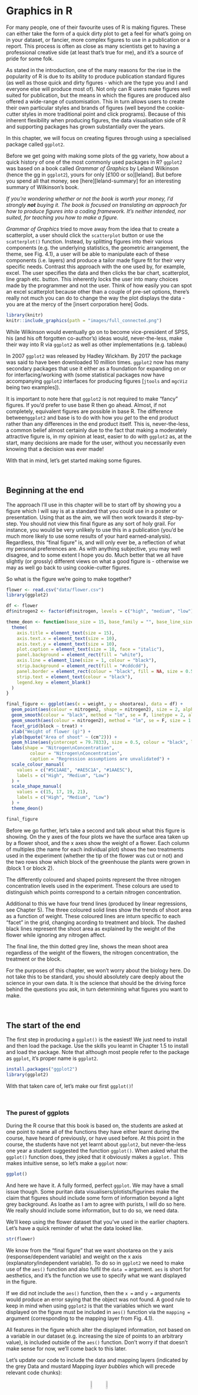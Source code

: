 # Graphics in R {#graphics_r}

For many people, one of their favourite uses of R is making figures. These can either take the form of a quick dirty plot to get a feel for what's going on in your dataset, or fancier, more complex figures to use in a publication or a report. This process is often as close as many scientists get to having a professional creative side (at least that's true for me), and it's a source of pride for some folk.

As stated in the introduction, one of the many reasons for the rise in the popularity of R is due to its ability to produce publication standard figures (as well as those quick and dirty figures - which are the type you and I and everyone else will produce most of). Not only can R users make figures well suited for publication, but the means in which the figures are produced also offered a wide-range of customisation. This in turn allows users to create their own particular styles and brands of figures (well beyond the cookie-cutter styles in more traditional point and click programs). Because of this inherent flexibility when producing figures, the data visualisation side of R and supporting packages has grown substantially over the years.

In this chapter, we will focus on creating figures through using a specialised package called `ggplot2`.

Before we get going with making some plots of the gg variety, how about a quick history of one of the most commonly used packages in R? `ggplot2` was based on a book called _Grammar of Graphics_ by Leland Wilkinson (hence the gg in `ggplot2`), yours for only [£100 or so][leland]. But before you spend all that money, see [here][leland-summary] for an interesting summary of Wilkinson's book. 

_If you're wondering whether or not the book is worth your money, I'd strongly **not** buying it. The book is focused on translating an approach for how to produce figures into a coding framework. It's neither intended, nor suited, for teaching you how to make a figure._

_Grammar of Graphics_ tried to move away from the idea that to create a scatterplot, a user should click the `scatterplot` button or use the `scatterplot()` function. Instead, by splitting figures into their various components (e.g. the underlying statistics, the geometric arrangement, the theme, see Fig. 4.1), a user will be able to manipulate each of these components (i.e. layers) and produce a tailor made figure fit for their very specific needs. Contrast this approach with the one used by, for example, excel. The user specifies the data and then clicks the bar chart, scatterplot, line graph etc. button. This inherently locks the user into many choices made by the programmer and not the user. Think of how easily you can spot an excel scatterplot because other than a couple of pre-set options, there's really not much you can do to change the way the plot displays the data - you are at the mercy of the [insert corporation here] Gods.

```r
library(knitr)
knitr::include_graphics(path = "images/full_connected.png")
```

While Wilkinson would eventually go on to become vice-president of SPSS, his (and his oft forgotten co-author's) ideas would, never-the-less, make their way into R via `ggplot2` as well as other implementations (e.g. tableau)

In 2007 `ggplot2` was released by Hadley Wickham. By 2017 the package was said to have been downloaded 10 million times. `ggplot2` now has many secondary packages that use it either as a foundation for expanding on or for interfacing/working with (some statistical packages now have accompanying `ggplot2` interfaces for producing figures [`jtools` and `mgcViz` being two examples]).

It is important to note here that `ggplot2` is not required to make "fancy" figures. If you'd prefer to use base R then go ahead. Almost, if not completely, equivalent figures are possible in base R. The difference between`ggplot2` and base is to do with how you _get_ to the end product rather than any differences in the end product itself. This is, never-the-less, a common belief almost certainly due to the fact that making a moderately attractive figure is, in my opinion at least, easier to do with `ggplot2` as, at the start, many decisions are made for the user, without you necessarily even knowing that a decision was ever made!

With that in mind, let's get started making some figures.

\

## Beginning at the end

The approach I'll use in this chapter will be to start off by showing you a figure which I will say is at a standard that you could use in a poster or presentation. Using that as the aim, we will then work towards it step-by-step. You should not view this final figure as any sort of holy grail. For instance, you would be very unlikely to use this in a publication (you'd be much more likely to use some results of your hard earned-analysis). Regardless, this "final figure" is, and will only ever be, a reflection of what my personal preferences are. As with anything subjective, you may well disagree, and to some extent I hope you do. Much better that we all have slightly (or grossly) different views on what a good figure is - otherwise we may as well go back to using cookie-cutter figures.

So what is the figure we're going to make together?

```r
flower <- read.csv("data/flower.csv")
library(ggplot2)

df <- flower
df$nitrogen2 <- factor(df$nitrogen, levels = c("high", "medium", "low"))

theme_deon <- function(base_size = 15, base_family = "", base_line_size = base_size / 22, base_rect_size = base_size / 22) {
  theme(
    axis.title = element_text(size = 15),
    axis.text.x = element_text(size = 10),
    axis.text.y = element_text(size = 10),
    plot.caption = element_text(size = 10, face = "italic"),
    panel.background = element_rect(fill = "white"),
    axis.line = element_line(size = 1, colour = "black"),
    strip.background = element_rect(fill = "#cddcdd"),
    panel.border = element_rect(colour = "black", fill = NA, size = 0.5),
    strip.text = element_text(colour = "black"),
    legend.key = element_blank()
  )
}

final_figure <- ggplot(aes(x = weight, y = shootarea), data = df) +
  geom_point(aes(colour = nitrogen2, shape = nitrogen2), size = 2, alpha = 0.6) +
  geom_smooth(colour = "black", method = "lm", se = F, linetype = 2, alpha = 0.6) +
  geom_smooth(aes(colour = nitrogen2), method = "lm", se = F, size = 1.2) +
  facet_grid(block ~ treat) +
  xlab("Weight of flower (g)") +
  ylab(bquote("Area of shoot" ~ (cm^2))) +
  geom_hline(aes(yintercept = 79.7833), size = 0.5, colour = "black", linetype = 3) +
  labs(shape = "Nitrogen\nConcentration", 
  		 colour = "Nitrogen\nConcentration", 
  		 caption = "Regression assumptions are unvalidated") +
  scale_colour_manual(
    values = c("#5C1AAE", "#AE5C1A", "#1AAE5C"),
    labels = c("High", "Medium", "Low")
  ) +
  scale_shape_manual(
    values = c(15, 17, 19, 21),
    labels = c("High", "Medium", "Low")
  ) +
  theme_deon()

final_figure
```

Before we go further, let's take a second and talk about what this figure is showing. On the y axes of the four plots we have the surface area taken up by a flower shoot, and the x axes show the weight of a flower. Each column of multiples (the name for each individual plot) shows the two treatments used in the experiment (whether the tip of the flower was cut or not) and the two rows show which block of the greenhouse the plants were grown in (block 1 or block 2). 

The differently coloured and shaped points represent the three nitrogen concentration levels used in the experiment. These colours are used to distinguish which points correspond to a certain nitrogen concentration. 

Additional to this we have four trend lines (produced by linear regressions, see Chapter 5). The three coloured solid lines show the trends of shoot area as a function of weight. These coloured lines are inturn specific to each "facet" in the grid, changing acording to treatment and block. The dashed black lines represent the shoot area as explained by the weight of the flower while ignoring any nitrogen affect. 

The final line, the thin dotted grey line, shows the mean shoot area regardless of the weight of the flowers, the nitrogen concentration, the treatment or the block. 

For the purposes of this chapter, we won't worry about the biology here. Do not take this to be standard, you should absolutely care deeply about the science in your own data. It is the science that should be the driving force behind the questions you ask, in turn determining what figures you want to make.

\

## The start of the end

The first step in producing a `ggplot()` is the easiest! We just need to install and then load the package. Use the skills you learnt in Chapter 1.5 to install and load the package. Note that although most people refer to the package as `ggplot`, it's proper name is `ggplot2`.

```r
install.packages("ggplot2")
library(ggplot2)
```

With that taken care of, let's make our first `ggplot()`!

\

### The purest of ggplots

During the R course that this book is based on, the students are asked at one point to name all of the functions they have either learnt during the course, have heard of previously, or have used before. At this point in the course, the students have not yet learnt about `ggplot2`, but never-the-less one year a student suggested the function `ggplot()`. When asked what the `ggplot()` function does, they joked that it obviously makes a `ggplot.` This makes intuitive sense, so let's make a `ggplot` now:

```r
ggplot()
```

And here we have it. A fully formed, perfect `ggplot`. We may have a small issue though. Some puritan data visualisers/plotists/figurines make the claim that figures should include some form of information beyond a light grey background. As loathe as I am to agree with purists, I will do so here. We really should include some information, but to do so, we need data.

We'll keep using the flower dataset that you've used in the earlier chapters. Let's have a quick reminder of what the data looked like.

```r
str(flower)
```

We know from the "final figure" that we want shootarea on the y axis (response/dependent variable) and weight on the x axis (explanatory/independent variable). To do so in `ggplot2` we need to make use of the `aes()` function and also fulfil the `data =` argument. `aes` is short for aesthetics, and it's the function we use to specify what we want displayed in the figure. 

If we did not include the `aes()` function, then the `x =` and `y =` arguments would produce an error saying that the object was not found. A good rule to keep in mind when using `ggplot2` is that the variables which we want displayed on the figure must be included in `aes()` function via the `mapping =` argument (corresponding to the mapping layer from Fig. 4.1). 

All features in the figure which alter the displayed information, not based on a variable in our dataset (e.g. increasing the size of points to an arbitrary value), is included outside of the `aes()` function. Don't worry if that doesn't make sense for now, we'll come back to this later.

Let's update our code to include the data and mapping layers (indicated by the grey Data and mustard Mapping _layer bubbles_ which will precede relevant code chunks):

<center>
![](images/data.png){ width=7.5% } ![](images/mapping.png){ width=7.5% }
</center>

```r
# Including aesthetics for x and y axes as well as specifying the dataset
ggplot(mapping = aes(x = weight, y = shootarea), data = flower)
```

That's already much better. At least it's no longer a blank grey canvas. We've now told `ggplot2` what we want as our x and y axes as well as where to find that data. But what's missing here is where we tell `ggplot2` _how_ to display that data. This is now the time to introduce you to "geoms" or geometry layers. 

Geometries are the way that `ggplot2` displays information. For instance `geom_point()` tells `ggplot2` that you want the information to be displayed as points (making scatterplots possible for example). Given that the "final figure" uses points, this is clearly the appropriate geom to use here.

Before we can do that, we need to talk about the coding structure used by `ggplot2`. The analogy that I and many others use is to say that making a figure in `ggplot2` is much like painting. What we've did in the above code was to make our "canvas". Now we are going to add sequential layers to that painting, increasing the complexity and detail over time. Each time we want to include a new layer we need to end a preceding layer with a `+` at the end to tell R and `ggplot2` that there are additional layers coming.

Let's add (`+`) a new geometry layer now:

<center>
![](images/geoms.png){ width=7.5% }
</center>

```r
ggplot(aes(x = weight, y = shootarea), data = flower) +

  # Adding a geom to display data as point data
  geom_point()
```

***

When you are starting with `ggplot2` there are three crucial layers that require your input. You can safely ignore the other layers initially as they all recieve sensible defaults (if sometimes ugly). The three crucial layers are:

<center>
![](images/data.png){ width=7.5% } 

Data - the information we want to plot.

![](images/mapping.png){ width=7.5% } 

Mapping - which variables of the data we want displayed and where.

![](images/geoms.png){ width=7.5% } 

Geometry - how we want that data displayed.

</center>

Given that data only requires us to specify the dataset we want to use, it is trivially easy to complete. Mapping only requires further specification of which variables in the data we want to use, often just the x- and y-axes (specified using `aes()`). Lastly, geometry is where we choose how we want the data to be visualised.

With just those three fundamentals, you will be able to produce a large variety of plots.

***

If what we wanted was a quick and dirty figure to get a grasp of the trend in the data we can stop here. From the scatterplot that we've produced, we can see that shootarea looks like it's increasing with weight in a linear fashion. So long as this answers the question we were asking from the data, we have a figure that is fit for purpose. Though for showing to other people we might want something a bit more developed. If we glance back to our "final figure" we can see that we have lines representing the different nitrogen concentrations. We can include lines using a geom. If you have a quick look through the available geoms [here][geoms], you might think that `geom_line()` would be appropriate. Let's try it.

<center>
![](images/geoms.png){ width=7.5% }
</center>

```r
ggplot(aes(x = weight, y = shootarea), data = flower) +
  geom_point() +

  # Adding geom_line
  geom_line()
```

Not quite what we were going for. The problem that we have is that `geom_line()` is actually just playing join-the-dots in the order they appear in the data (an alternative to `geom_path()`). The geom we actually want to use is called `geom_smooth()`. We can fix that very easily just by changing "line" to "smooth".

<center>
![](images/geoms.png){ width=7.5% } ![](images/statistics.png){ width=7.5% }
</center>

```r
ggplot(aes(x = weight, y = shootarea), data = flower) +
  geom_point() +

  # Changing to geom_smooth
  geom_smooth()
```

Better, but still not what we wanted. The challenge here is that drawing a line is actually somewhat complicated. The way our line above was drawn was by using a method called "LOESS" (locally estimated scatterplot smoothing) which gives something very close to a moving average; useful in some cases, less so in others. `ggplot2` will use LOESS as default when you have < 1000 observations, so we'll need to manually speicify the method. Instead of a wiggly line, we want a nice simple straight line to be drawn using a method called "lm" (short for linear model - see Chapter 5 for more details). Try looking at the help file, using `?geom_smooth`, to see what other options are available for the `method =` argument. 

While we're at it, let's get rid of the confidence interval ribbon around the line. I prefer to do this as I think it's clearer to the audience that this isn't a properly analysed line and to treat it as a visual aid only. We can do this at the same time as changing the method by setting the `se =` argument (short for standard error) to FALSE.

Let's update the code to use a linear model without confidence intervals.

<center>
![](images/statistics.png){ width=7.5% }
</center>

```r
ggplot(aes(x = weight, y = shootarea), data = flower) +
  geom_point() +

  # Specifying the method as lm and se to false
  geom_smooth(method = "lm", se = FALSE)
```

We get the straight line that we wanted, though it's still not matching the "final figure". We need to alter `geom_smooth()` so that it draws lines for each level of nitrogen concentration. Getting `ggplot2` to do that is pretty straightforward. We can use the `colour =` argument within `aes()` (remember whatever we include in `aes()` will be something displayed in the figure) to tell `ggplot2` to draw a different coloured lines depending on nitrogen concentration. Keep in mind that we have no variable in our dataset called "nitrogen_colour", so `ggplot2` is taking care of that for us here and assigning a colour to each unique nitrogen level.

An aside: `ggplot2` was written with both UK English and American English in mind, so both colour and color spellings work in `ggplot2`.

<center>
![](images/mapping.png){ width=7.5% } ![](images/scales.png){ width=7.5% }
</center>

```r
ggplot(aes(x = weight, y = shootarea), data = flower) +
  geom_point() +

  # Including colour argument in aes()
  geom_smooth(aes(colour = nitrogen), method = "lm", se = FALSE)
```

We're getting closer, especially since `ggplot2` has automatically created a legend for us. At this point it's a good time to talk about where to include information - whether to include it within a geom or in `ggplot()`. When we include information such as `data =` and `aes()` in `ggplot()` we are setting those as the default, universal values which all subsequent geoms use. Whereas if we were to include that information within a geom, only that geom would use that specific information. In this case, we can easily move the information around and get exactly the same figure. 

<center>
![](images/data.png){ width=7.5% } ![](images/mapping.png){ width=7.5% }
</center>

```r
ggplot() +

  # Moved aes() and data into geoms
  geom_point(aes(x = weight, y = shootarea), data = flower) +
  geom_smooth(aes(x = weight, y = shootarea, colour = nitrogen), data = flower, method = "lm", se = FALSE)
```

Doing so we get exactly the same figure. This ability to move information between the universal `ggplot()` or specific geoms is surprisingly powerful. It can allow different geoms to display different (albeit similar) information (see more on this later).

For this worked example, we'll move the same information back to the universal `ggplot()`,but we'll also move `colour = nitrogen` into `ggplot()` so that we can have the points coloured according to nitrogen concentration as well.

<center>
![](images/data.png){ width=7.5% } ![](images/mapping.png){ width=7.5% }
</center>

```r
# Moved colour = nitrogen into the universal ggplot()
ggplot(aes(x = weight, y = shootarea, colour = nitrogen), data = flower) +
  geom_point() +
  geom_smooth(method = "lm", se = FALSE)
```

This figure is now what I would consider to be the typical `ggplot2` figure (once you know to look for it, you'll see it everywhere). We have specified some information, with only a few lines of code at that, yet we have something that looks quite attractive. While it's not yet the "final figure" it is perfectly suited for showing trends in the data. You have now created your first "pure" `ggplot` using only the data, mapping and geom layer (as well as others indirectly).

Let's keep going as we're aiming for something a bit more "sophisticated".

\

### Wrapping grids

Having made our "pure" `ggplot`, the next big obstacle we're going to tackle is the grid like layout of the "final figure" where the single figure has been split according to treatment and block, with new trends shown for each combination. 

Each of these panels (technically "multiples") are a great way to help other people understand what is going on in the data. This is especially true with large datasets which can obscure subtle trends simply because so much data is overlaid on top of each other. When we split a single figure into multiples, the same axes are used for all multiples which serve to highlight shifts in the data (data in some multiples may have inherently higher or lower values for instance).

`ggplot2` includes options for determining the "facets" layer of a figure. We'll start off by using `facet_wrap()` to show what this can do. For `facet_wrap()` to work we need to specify a formula for how the facets will be defined (see `?facet_wrap` for more details and also for how to define facets without using a formula). You can read `~ treat` as saying "according to treatment". Let's see how it works:

<center>
![](images/facets.png){ width=7.5% }`
</center>

```r
ggplot(aes(x = weight, y = shootarea, colour = nitrogen), data = flower) +
  geom_point() +
  geom_smooth(method = "lm", se = FALSE) +

  # Splitting the single figure into multiple depending on treatment
  facet_wrap(~treat)
```

That's pretty good. Notice how we can see the impact that the tip treatment has on shoot area now (generally lowering shoot area), where in the previous figure we had no way of noticing this? 

While good, we are missing the rows showing different blocks. Given that `facet_wrap()` can use a formula, maybe we could simply include block in the formula? Remember that block refers to the region in the greenhouse where the plants were grown. Let's try it and see what happens.

<center>
![](images/facets.png){ width=7.5% }
</center>

```r
ggplot(aes(x = weight, y = shootarea, colour = nitrogen), data = flower) +
  geom_point() +
  geom_smooth(method = "lm", se = FALSE) +

  # Adding "block" to formula
  facet_wrap(~ treat + block)
```

This facet layout is almost exactly what we want. _Almost_. But not exactly. In this case we actually want to be using `facet_grid()`, an alternative to `facet_wrap()`, which should put us back on track to make the "final figure".

***

*Play around*: Try changing the formula to see what happens. Something like `~ treat + flowers` or even `~ treat + block + flowers`. The important thing to remember here is that `facet_wrap()` will create a new figure for each value in a variable. So when you wrap using a continuous variable like flowers, it makes a plot for every unique number of flowers counted. Be aware of what it is you are doing, but never be scared to experiment. Mistakes are easily fixed in R - it's not like a point and click programme where you'd have to go back through all those clicks to get the same figure produced Made a mistake? Easy, change it back and rerun the code (see Chapter 8 for version control which takes this to the next level).

***

<center>
![](images/facets.png){ width=7.5% }
</center>

```r
ggplot(aes(x = weight, y = shootarea, colour = nitrogen), data = flower) +
  geom_point() +
  geom_smooth(method = "lm", se = FALSE) +

  # Changing to facet_grid
  facet_grid(~ treat + block)
```

That's disappointing. It's pretty much the same as what we had before and is no closer to the "final figure". To fix this we need to do to rearrange our formula so that we say that it is block in relation to treatment (not in combination to).

<center>
![](images/facets.png){ width=7.5% }
</center>

```r
ggplot(aes(x = weight, y = shootarea, colour = nitrogen), data = flower) +
  geom_point() +
  geom_smooth(method = "lm", se = FALSE) +

  # Rearranging formula, block in relation to treatment
  facet_grid(block ~ treat)
```

\

### Plotting multiple ggplots

And we're there. Although the styling is not the same as the "final figure" this is showing the same core fundamental information. While we have made multiples of the same figure, what if we wanted to take two completely different figures and plot them together in the same frame? To show we can do this we can plot our current figure from above and the final figure side-by-side to see how they compare. To do so we will use an additional package called `patchwork`. Go ahead and install and load patchwork.

```r
install.packages("patchwork")
library(patchwork)
```

```r
library(patchwork)
```

An important note: For those who have used base R to produce their figure and are familiar with using `par(mfrow = c(2,2))` (which allows plotting of four figures in two rows and two columns) be aware that this does not work for `ggplot2` objects. Instead you will need to use either the `patchwork` package or alternative packages such as `gridArrange` or `cowplot` or covert the `ggplot2` objects to grobs.

We'll need to go back to our previous code and do something clever. We can assign figures a name and then use that to call the figure whenever we run the name. For instance, I have assigned the "final figure" the name.... `final_figure` (I'm not a clever person). You may see this method used a lot in other textbooks or online, especially when adding addition layers (e.g. `final_figure + geom_point()`). Something like this:

```r
p <- ggplot(df, mapping = aes(x = x, y = y))
```

And later to add additional layers, people do:

```r
p + geom_point()
```

I prefer not to do use that approach here, instead favouring that the entire code is always visible to you while reading this book. Regardless, let's remind ourselves of the final figure.

```r
final_figure
```

We'll do the same with the figure we've created together:

```r
# Naming our figure object
rbook_figure <- ggplot(aes(x = weight, y = shootarea, colour = nitrogen), data = flower) +
  geom_point() +
  geom_smooth(method = "lm", se = FALSE) +
  facet_grid(block ~ treat)
```

Now when the code is run, the figure won't be shown. This will only happen when we run the name of the figure as code. Well use this at the same time as showing how `patchwork` works.

An old headache when using `ggplot2` was that it could be difficult to create a nested figure (different plots, or "multiples", all part of the same dataset). `patchwork` resolves this problem very elegantly and simply. We have two immediate and simple options with patchwork; figures on top of each other (operationalised with `/`) and figures side-by-side (operationalised with either `+` or `|`). Let's try.

```r
rbook_figure / final_figure
```

Giving us a nested stacked figure.

***

*Play around*: Try to create a side-by-side version of the above figure (hint: try the other operators).

***

We can also assign nested `patchwork` figures a name and use this in turn to create labels for individuals figures.

```r
nested_compare <- rbook_figure / final_figure

nested_compare +
  plot_annotation(tag_levels = "A", tag_suffix = ")")
```

This is only the basics of what the patchwork package can do but there are many other uses. We won't go into them in any great detail here, but later in the tips and tricks section I'll show some more features.

\

### Make it your own

While we have a great figure already that shows the data we want it to show, it uses many default layer options. While the default options are arguably fine, they may not be what we want ourselves. Maybe we're going to use this figure in a presentation and we want to make sure someone in the very back of the room can easily read the figure. Maybe we want to use our own colour scheme. Maybe we want to change the grey background to a nice bright neon pink. In essence, maybe we want to decide things for ourselves. This next section will go through how to customise the appearance of our figure.

Let's start with the easier stuff, namely changing the size of the points using the `size =` argument. Before we do, have a think about where we'd include the argument? Should it be in `ggplot()` or `geom_point()`? Does size depend on a variable in our dataset and is therefore something we want displayed on the figure (meaning we should include it within `aes()`)? Or is it merely changing the appearance of information?

```r
ggplot(aes(x = weight, y = shootarea, colour = nitrogen), data = flower) +
	
	# Including size argument to change the size of the points
	geom_point(size = 2) +
	
	geom_smooth(method = "lm", se = FALSE) +
	facet_grid(block ~ treat)
```

Straightforward, we changed the size from the default of `size = 1` to a value that we decide for ourselves. What happens if you included size in `ggplot()` or within the `aes()` of `geom_point()`?

If we wanted to change the shape of the points to reflect nitrogen concentrations, how do you think we'd do that? We'd use the `shape =` argument, but this time we need to include an `aes()` within `geom_point()` because we want to include specific information to be displayed on the figure. We indirectly make use of the scales layer here when we map nitrogen to shape as `ggplot2` will automatically translate our factor into a shape.

<center>
![](images/scales.png){ width=7.5% } ![](images/mapping.png){ width=7.5% }
</center>

```r
ggplot(aes(x = weight, y = shootarea, colour = nitrogen), data = flower) +
	
	# Including shape argument to change the shape of the points
	geom_point(aes(shape = nitrogen), size = 2) +
	
	geom_smooth(method = "lm", se = FALSE) +
	facet_grid(block ~ treat)
```

Try including `shape = nitrogen` without also including `aes()` and see what happens.

We're getting closer and closer to the "final figure". Another thing we may want to be able to do is change the transparency of the points. While it's not actually that crucial here (arguably it might not be a good idea), changing the transparency of points is really valuable when you have lots of data and big clusters of points hide the amount of information. Doing this is easily accomplished using the `alpha =` argument. Again, ask yourself where you think the `alpha =` argument should be included.

```r
ggplot(aes(x = weight, y = shootarea, colour = nitrogen), data = flower) +
	
	# Including alpha argument to change the transparency of the points
	geom_point(aes(shape = nitrogen), size = 2, alpha = 0.6) +
	
	geom_smooth(method = "lm", se = FALSE) +
	facet_grid(block ~ treat)
```

We can also include defined labels for the x and y axis. There are a couple of ways to do this, but a more familiar way may be to use the same syntax as used in base R figures; using `xlab()` and `ylab()`. We'll specify that these belong to the `ggplot` by using `+`.

```r
ggplot(aes(x = weight, y = shootarea, colour = nitrogen), data = flower) +
	geom_point(aes(shape = nitrogen), size = 2, alpha = 0.6) +
	geom_smooth(method = "lm", se = FALSE) +
	facet_grid(block ~ treat) +
	
	# Adding layers for x and y labels
	xlab("Weight of flower (g)") +
	ylab("Area of shoot (cm^2)")
```

Great. Just as we wanted, though getting the "(cm^2)" to show the square as a superscript would be ideal. Here, we're going to accomplish that using a function which is part of base R called `bquote()` which allows for special characters to be shown.

```r
ggplot(aes(x = weight, y = shootarea, colour = nitrogen), data = flower) +
	geom_point(aes(shape = nitrogen), size = 2, alpha = 0.6) +
	geom_smooth(method = "lm", se = FALSE) +
	facet_grid(block ~ treat) +
	xlab("Weight of flower (g)") +
	
	# Using bquote to get mathematically correct formatting
	ylab(bquote("Area of shoot"~(cm^2)))
```

Let's now work on the legend title while also including a caption to warn people looking at the figure to treat the trend lines with caution. We'll use a new layer called `labs()`, short for labels, which we could have also used for specifying the x and y labels (we didn't only for demonstration purposes, but give it a shot). `labs()` is a fairly straightforward function. Have a look at the help file (using `?labs`) to see which arguments are available. We'll be using `caption =` for the caption, but notice that there isn't a single simple argument for `legend =`? That's because the legend actually contains multiple pieces of information; one being colour and one being shape. So instead of `legend =` we'll use `colour =` and `shape =`. Here's how we do it:

```r
ggplot(aes(x = weight, y = shootarea, colour = nitrogen), data = flower) +
	geom_point(aes(shape = nitrogen), size = 2, alpha = 0.6) +
	geom_smooth(method = "lm", se = FALSE) +
	facet_grid(block ~ treat) +
	xlab("Weight of flower (g)") +
	ylab(bquote("Area of shoot"~(cm^2))) +

	# Adding labels for shape, colour and a caption	
	labs(shape = "Nitrogen Concentration", colour = "Nitrogen Concentration", caption = "Regression assumptions are unvalidated")
```

***

*Play around*: Try removing `colour =` or `shape = ` from `labs()` to see what happens. The resulting legends are why we need to specify both colour and shape (and call it the same thing).

***

Now is a good time to introduce "backslash n". This is a base R feature which can be thought of as pressing Return in a word processor. It tells R that a string should be continued on a new line. We can use that with "Nitrogen Concentration" so that the legend title becomes more compact.

```r
ggplot(aes(x = weight, y = shootarea, colour = nitrogen), data = flower) +
	geom_point(aes(shape = nitrogen), size = 2, alpha = 0.6) +
	geom_smooth(method = "lm", se = FALSE) +
	facet_grid(block ~ treat) +
	xlab("Weight of flower (g)") +
	ylab(bquote("Area of shoot"~(cm^2))) +

	# Including \n to split legend title over two lines	
	labs(shape = "Nitrogen\nConcentration", colour = "Nitrogen\nConcentration", caption = "Regression assumptions are unvalidated")
```

We can now move onto some more wholesale-stylistic choices using the themes layer.

\

### Setting the theme

`ggplot2` contains so called themes. Themes control the general style of a `ggplot` (things like the background colour, size of text etc.). Let's play around with themes using some skills we've already learnt; assigning plots a name and plotting multiple `ggplots` in a single figure to explore some theme options. We assign themes by creating a new layer with `theme_X()`.

<center>
![](images/theme.png){ width=7.5% }
</center>

```r
classic <- ggplot(aes(x = weight, y = shootarea, colour = nitrogen), data = flower) +
	geom_point(aes(shape = nitrogen), size = 2, alpha = 0.6) +
	geom_smooth(method = "lm", se = FALSE) +
	facet_grid(block ~ treat) +
	xlab("Weight of flower (g)") +
	ylab(bquote("Area of shoot"~(cm^2))) +
	labs(shape = "Nitrogen\nConcentration", colour = "Nitrogen\nConcentration", caption = "Regression assumptions are unvalidated") +
	
	# Classic theme
	theme_classic()

bw <- ggplot(aes(x = weight, y = shootarea, colour = nitrogen), data = flower) +
	geom_point(aes(shape = nitrogen), size = 2, alpha = 0.6) +
	geom_smooth(method = "lm", se = FALSE) +
	facet_grid(block ~ treat) +
	xlab("Weight of flower (g)") +
	ylab(bquote("Area of shoot"~(cm^2))) +
	labs(shape = "Nitrogen\nConcentration", colour = "Nitrogen\nConcentration", caption = "Regression assumptions are unvalidated") +
	
	# Black and white theme
	theme_bw()

minimal <- ggplot(aes(x = weight, y = shootarea, colour = nitrogen), data = flower) +
	geom_point(aes(shape = nitrogen), size = 2, alpha = 0.6) +
	geom_smooth(method = "lm", se = FALSE) +
	facet_grid(block ~ treat) +
	xlab("Weight of flower (g)") +
	ylab(bquote("Area of shoot"~(cm^2))) +
	labs(shape = "Nitrogen\nConcentration", colour = "Nitrogen\nConcentration", caption = "Regression assumptions are unvalidated") +

	# Minimal theme
	theme_minimal()

light <- ggplot(aes(x = weight, y = shootarea, colour = nitrogen), data = flower) +
	geom_point(aes(shape = nitrogen), size = 2, alpha = 0.6) +
	geom_smooth(method = "lm", se = FALSE) +
	facet_grid(block ~ treat) +
	xlab("Weight of flower (g)") +
	ylab(bquote("Area of shoot"~(cm^2))) +
	labs(shape = "Nitrogen\nConcentration", colour = "Nitrogen\nConcentration", caption = "Regression assumptions are unvalidated") +

	# Light theme
	theme_light()

(classic | bw) /
	(minimal | light)
```

In terms of finding a theme that most closely matches our "final figure", it's probably going to be `theme_classic()`. There are additional themes available to you, and even more available online. `ggthemes` is a package which contains many more themes for you to use. The BBC even have their own `ggplot2` theme called "BBplot" which they use when making their own figures (while good, I don't like it too much for scientific figures). Indeed, you can even make your own theme which is what we'll work on next. To begin with, we'll have a look to see how `theme_classic()` was coded. We can do that easily enough by just writing the function name without the paranetheses (see Chapter 6 for a bit more on this).

```r
theme_classic
```

Let's use this code as the basis for our own theme and modify it according to our needs. We'll call the theme, `theme_rbook`. Not all of the options will immediately make sense, but don't worry about this too much for now. Just know that the settings we're putting in place are:

- Font size for axis titles = 13
- Font size for x axis text = 10
- Font size for y axis text = 10
- Font for caption = 10 and italics
- Background colour = white
- Background border = black
- Axis lines = black
- Strip colour (for facets) = light blue
- Strip text colour (for facets) = black
- Legend box colours = No colour 

This is by no means an exhaustive list of features you can specify in your own theme, but this will get you started. Of course, there is no need to use a personalised theme as the pre-built options are perfectly suitable.

<center>
![](images/theme.png){ width=7.5% }
</center>

```r
theme_rbook <- function(base_size = 13, base_family = "", base_line_size = base_size/22, base_rect_size = base_size/22) {         
  theme( 
    axis.title = element_text(size = 13),                               
    axis.text.x = element_text(size = 10),                              
    axis.text.y = element_text(size = 10),                              
    plot.caption = element_text(size = 10, face = "italic"),            
    panel.background = element_rect(fill="white"),                      
    axis.line = element_line(size = 1, colour = "black"),
    strip.background =element_rect(fill = "#cddcdd"),
    panel.border = element_rect(colour = "black", fill=NA, size=0.5),
		strip.text = element_text(colour = "black"),
		legend.key=element_blank()
  )
}
```

`theme_rbook()` is now available for us to use just like any other theme. Let's try remaking our figure using our new theme.

<center>
![](images/theme.png){ width=7.5% }
</center>

```r
ggplot(aes(x = weight, y = shootarea, colour = nitrogen), data = flower) +
	geom_point(aes(shape = nitrogen), size = 2, alpha = 0.6) +
	geom_smooth(method = "lm", se = FALSE) +
	facet_grid(block ~ treat) +
	xlab("Weight of flower (g)") +
	ylab(bquote("Area of shoot"~(cm^2))) +
	labs(shape = "Nitrogen\nConcentration", colour = "Nitrogen\nConcentration", caption = "Regression assumptions are unvalidated") +

	# Updated theme to our theme_rbook
	theme_rbook()
```

### Prettification

We've pretty much replicated our "final figure". We just have a few final adjustments to make, and we'll do so in order of difficulty.

Let's remind ourselves of what that "final figure" looked like. Remember, since I have previously stored the figure as `final_figure` I can just type that into the console and pull up the figure.

```r
final_figure + 
	labs(title = "Reminder of the final figure")
```

Let's begin the final push by including that dashed horizontal line at the average shoot area, about 80, on our y axis. This represents the overall mean area of a shoot, regardless of weight of flower, nitrogen concentration, treatment, or block. To draw a horizontal line we use a geom called `geom_hline()`, and the most important thing we need to specify is the y intercept value (in this case being our mean area of a shoot). We can also change the type of line using the argument `linetype =` and also the colour (as we did before). Let's see how it works.

<center>
![](images/geoms.png){ width=7.5% } ![](images/mapping.png){ width=7.5% }
</center>

```r
ggplot(aes(x = weight, y = shootarea, colour = nitrogen), data = flower) +
	geom_point(aes(shape = nitrogen), size = 2, alpha = 0.6) +
	geom_smooth(method = "lm", se = FALSE) +
	facet_grid(block ~ treat) +
	xlab("Weight of flower (g)") +
	ylab(bquote("Area of shoot"~(cm^2))) +
	labs(shape = "Nitrogen\nConcentration", colour = "Nitrogen\nConcentration", caption = "Regression assumptions are unvalidated") +

	# Added a horizontal line using geom_hline
	geom_hline(aes(yintercept = mean(shootarea)), size = 0.5, colour = "black", linetype = 3) +
	
	theme_rbook()
```

Notice how we included the function `mean(shootarea)` within the `geom_hline()` function? We could also do that externally to the `ggplot2` code and get the same result.

```r
mean(flower$shootarea)
```

```r
ggplot(aes(x = weight, y = shootarea, colour = nitrogen), data = flower) +
	geom_point(aes(shape = nitrogen), size = 2, alpha = 0.6) +
	geom_smooth(method = "lm", se = FALSE) +
	facet_grid(block ~ treat) +
	xlab("Weight of flower (g)") +
	ylab(bquote("Area of shoot"~(cm^2))) +
	labs(shape = "Nitrogen\nConcentration", colour = "Nitrogen\nConcentration", caption = "Regression assumptions are unvalidated") +

	# Manually entering mean value
	geom_hline(aes(yintercept = 79.8), size = 0.5, colour = "black", linetype = 3) +
	
	theme_rbook()
```

Exactly the same figure but produced in a slightly different way (the point being that there are always multiple ways to get what you want), which brings us ever closer to that "final figure".

Let's tackle that "overall" nitrogen effect. This overall line is effectively the figure we produced much earlier when we learnt how to produce a line drawn using a linear model. But we are already using `geom_smooth()`, surely we can't use it again? This may shock and/or surprise you so please ensure you are seated. You _can_ use `geom_smooth()` again. In fact you can use it as many times as you want. You can use any layer as many times as you want! Isn't the world full of wonderful miracles? ... Anyway, here's the damn code...

<center>
![](images/geoms.png){ width=7.5% } ![](images/statistics.png){ width=7.5% }
</center>

```r
ggplot(aes(x = weight, y = shootarea, colour = nitrogen), data = flower) +
	geom_point(aes(shape = nitrogen), size = 2, alpha = 0.6) +
	geom_smooth(method = "lm", se = FALSE) +
	
	# Adding a ***SECOND*** geom_smooth :O
	geom_smooth(method = "lm", se = FALSE, linetype = 2, alpha = 0.6, colour = "black") +
	
	facet_grid(block ~ treat) +
	xlab("Weight of flower (g)") +
	ylab(bquote("Area of shoot"~(cm^2))) +
	labs(shape = "Nitrogen\nConcentration", colour = "Nitrogen\nConcentration", caption = "Regression assumptions are unvalidated") +
	geom_hline(aes(yintercept = 79.8), size = 0.5, colour = "black", linetype = 3) +
	theme_rbook()
```

That's great! But you should be asking yourself why that worked. Why when we specified the first `geom_smooth()` did it draw 3 lines, whereas the second time we used `geom_smooth()` it just drew a single line? The secret lies in a "conflict" (it isn't actually a conflict but I'll call it that here) between the colour specified in the universal `ggplot()` and the colour specified in the second `geom_smooth()`. Notice how in the second we've specifically told `ggplot2` that the colour will be black, while prior to this it drew lines based on the number of groups (or colours) in nitrogen? In "overriding" the universal `ggplot()` with a geom specific argument we're able to get `ggplot2` to plot what we want.

The only things left now are to change the colour and the shape of the points to something of our choosing and include the "overall" trend line in the legend. We'll begin with the former; changing colour and shape to something we specifically want. When I first started using `ggplot2` this was the thing which caused me the most difficulty. I think the reason is, that to manually change the colours actually requires an additional layer, where I assumed this would be done in either the universal `ggplot()` or in a geom.

Instead of doing this within the specific geom, we'll use `scale_colour_manual()` as well as `scale_shape_manual()`. Doing it this way will allow us to do two things at once; change the shape and colour to our choosing, and assign labels for these (much like what we did with `xlab()` and `ylab()`). Doing so is not too complex but will require nesting a function within another function, using `c()` (see chapter 2 for a reminder on the concatenate function). 

Choosing colours can be fiddly. I've found using a colour wheel helps with this step. You can always use Google to find an interactive colour wheel, or use Google's Colour picker. Any decent website should give you a string, something like: #5C1AAE which are the "code" representations of those colours (called a "HEX", which both R and `ggplot2` understand). Alternatively, there are colour names which R and `ggplot2` will also understand (e.g. "firebrick4"). Having chosen our colours using whichever means, let's see how we can do it:

<center>
![](images/scales.png){ width=7.5% }
</center>

```r
ggplot(aes(x = weight, y = shootarea, colour = nitrogen), data = flower) +
	geom_point(aes(shape = nitrogen), size = 2, alpha = 0.6) +
	geom_smooth(method = "lm", se = FALSE) +
	geom_smooth(method = "lm", se = FALSE, linetype = 2, alpha = 0.6, colour = "black") +
	facet_grid(block ~ treat) +
	xlab("Weight of flower (g)") +
	ylab(bquote("Area of shoot"~(cm^2))) +
	labs(shape = "Nitrogen\nConcentration", colour = "Nitrogen\nConcentration", caption = "Regression assumptions are unvalidated") +
	geom_hline(aes(yintercept = 79.8), size = 0.5, colour = "black", linetype = 3) +
	
	# Setting colour and associated labels
	scale_colour_manual(values = c("#5C1AAE", "#AE5C1A", "#1AAE5C"),
											labels = c("High", "Medium", "Low")) +
	
	# Setting shape and associated labels
	scale_shape_manual(values = c(15,17,19),
										 labels = c("High", "Medium", "Low")) +
	
	theme_rbook()
```

To make sense of that code (or any code for that matter) try running it piece by piece. For instance in the above code, if we run `c("violetred3", "limegreen", "purple4")` we'll get a list of those strings. That list is then passed on to `scale_colour_manual()` as the colours we wish to use. Since we only have three nitrogen concentrations, it will use these three colours. Try including an additional colour in the list and see what happens (if you place the new colour at the end of the list, nothing will happen since it will use the first three colours of the list - try adding it to the start of the list). The same is true for `scale_shape_manual()`.

But if you're paying close attention you'll notice that there's a mistake with the figure now. What should be labelled "Low" is actually labelled "Medium" (the green points and line are our low nitrogen concentration, but `ggplot2` is saying that it is purple). `ggplot2` hasn't made a mistake here. We have. Remember that code is purely logical. It will do explicitly what it is told to do, and in this case we have told it to call the labels High, Medium and Low. We could have just as easily told `ggplot2` to call them Pretoria, Tokyo, and Copenhagen. The lesson here is to always be critical of what your outputs are. Double check everything you do.

So how do we fix this? We need to do a little data manipulation to rearrange our factors so that the order goes High, Medium, Low. Let's do that:

```r
flower$nitrogen <- factor(flower$nitrogen, levels = c("high", "medium", "low"))
```

With that done, we can re-run our above code to get a correct figure and assign it the name "rbook_figure".

```r
rbook_figure <- ggplot(aes(x = weight, y = shootarea, colour = nitrogen), data = flower) +
	geom_point(aes(shape = nitrogen), size = 2, alpha = 0.6) +
	geom_smooth(method = "lm", se = FALSE) +
	geom_smooth(method = "lm", se = FALSE, linetype = 2, alpha = 0.6, colour = "black") +
	facet_grid(block ~ treat) +
	xlab("Weight of flower (g)") +
	ylab(bquote("Area of shoot"~(cm^2))) +
	labs(shape = "Nitrogen\nConcentration", colour = "Nitrogen\nConcentration", caption = "Regression assumptions are unvalidated") +
	geom_hline(aes(yintercept = 79.8), size = 0.5, colour = "black", linetype = 3) +
	scale_colour_manual(values = c("#5C1AAE", "#AE5C1A", "#1AAE5C"),
											labels = c("High", "Medium", "Low")) +
	scale_shape_manual(values = c(15,17,19),
										 labels = c("High", "Medium", "Low")) +
	theme_rbook()

rbook_figure
```

And we've done it! Our final figure matches the "final figure" exactly. We can then save the final figure to our computer so that we can include it in a poster etc. The code for this is straightforward, but does require an understanding of file paths. Be sure to check Chapter 1 for an explanation of this if you're unsure.

This is the point when having assigned the code to the object named `rbook_figure` comes in handy. Doing so allows us to specify which figure it is we want to save within `ggsave()`. If we hadn't specified which plot to save, `ggsave()` would instead save the most current figure produced.

Other important arguments to take note of are: `device =` where we tell `ggplot2` in what form we want the figure saved as (in this case saved as a .pdf) though `ggplot2` is often smart enough to guess this based on the extension we give our file name, so it is often redundant; `units =` which specifies the units used in `width =` and `height =`; `width =` and `height =` which specify the width and height of figure (in this case in mm as per `units =`); `dpi =` which controls the resolution of the saved figure; and `limitsize =` which prevents accidentally saving a figure of e.g. 1 km x 1 km.

```r
ggsave(filename = "areashoot_weight_facet.pdf", plot = rbook_figure, device = "pdf", path = "C:\\Users\\A.Nobel\\Prize",
			 width = 250, height = 150, units = "mm", dpi = 500, limitsize = TRUE)
```

This concludes the worked example to reproduce our final figure. While absolutely not an exhaustive list of what you can do with `ggplot2`, this will hopefully help when you're making your own from scratch or, perhaps likely when starting, copying `ggplots` made by other people (in which case hopefully this will help you understand what they've done).

Two sections follow this one. The first is simply a collection of tips and tricks that couldn't quite make their way into this worked example, and the second section is a collection of different geometries to give you a feel for what's possible. I would recommend only glancing through each section and coming back to them as and when you need to know how to do _that particular thing_.

I want to finish this chapter by saying that I hope you enjoyed it, and more importantly, that you increased your confidence in making figures. If I can have two final parting words, the first would be to reiterate not to fall into the trap of thinking your figures are superior to those who don't use `ggplot2`. As I said in the beginning, equivalent figures are possible in both base R and `ggplot2`. The only difference is how you get to those figures.

The last advice I will give is to warn against overcomplicating your figures. With regards to the final figure we produced here, I have gone back and forth as to whether I think I have been guilty of that here. The figure does contain a lot of information, drawing on information from five different variables, with one of those being presented in three different ways. I would be reluctant, for example, to include this in a presentation as it would likely be too much for an audience to fully appreciate in the 30 seconds to 1 minute that they'll see it. In the end I decided it was worth the risk as it served as a nice demonstration. Fortunately, or unfortunately depending on your view, there are no true hard and fast rules when it comes to making figures. Much of it will be at your discretion, so please ensure you give it thought. Sincerely, a viewer of one of your future conference posters, a future audience memeber at one of your talks, and a future reader of one of your papers.

## Tips and tricks

For this section I'll use various versions of the final figure without including the `facet_grid()`. I do so only to allow the changes to be more apparent. With this altered plot, I'll run through some tips and tricks that I wish I had learnt when I started using `ggplot2`.

### Statistics layer

The statistics layer is often ignored in favour of working solely with the geometry layer, as we have done above. The two are largely interchangeable, though the relative rareness of online help and discussions on the statistics layer seems to have relegated it to a state of anonymity. There is real value in at least understanding what the statistics layer is doing, even if you do not ever need to make direct use of it. It is perhaps most clear what the statistical layer is doing in the early `geom_smooth()` figure we made. 

```r
ggplot(aes(x = weight, y = shootarea), data = flower) +
  geom_point() +
  geom_smooth(method = "lm", se = FALSE)
```

Nowhere in our dataset are there columns for the y-intercept and gradient needed to draw the straight line, yet we've managed to draw one. The statistics layer calculates these based on our data, without us necessarily knowing what we've done. It is also the engine behind converting your data into counts for producing a bar chart, or densities for violin plots, or summary statistics for boxplots and so on. 

It is entirely possible that you will be able to use `ggplot2` for the vast majority of you plotting needs without ever consulting the statistical layer in any more detail than we have here (simply by "calling" - unknowingly - to it via the geometry layer), but be aware that it exists.

If we wanted to recreate the above figure using the statistical layer we would do it like this:

<center>
![](images/statistics.png){ width=7.5% }
</center>

```r
ggplot(aes(x = weight, y = shootarea), data = flower) +
  geom_point() +

  # using stat_smooth instead of geom_smooth
  stat_smooth(geom = "smooth", method = "lm", se = FALSE)
```

While in this example it does not make a difference which we use, in other cases we may want to use the calculated statistics in alternative ways. We won't get into it, but see `?after_stat` if you are interested.

### Axis limits and zooms

Fairly often, you may want to limit the range of your axes. Maybe you want to focus a particular part of the data to really tease apart any patterns occuring there. Whatever the reason, it's a useful skill to know, and with most things code, there are a couple of ways to do this. I'll show two here; `xlim()` and `ylim()`, and `coord_cartesian()`. Using both of these we'll set the x axis to only show data between 10 and 15 g and the yaxis to only show the area of the shoot between 50 and 150. We'll start with limiting the axes:

<center>
![](images/coords.png){ width=7.5% }
</center>


```r
ggplot(aes(x = weight, y = shootarea), data = flower) +
	geom_point(aes(colour = nitrogen, shape = nitrogen), size = 2, alpha = 0.6) +
	geom_smooth(colour = "black", method = "lm", se = F, linetype = 2, alpha = 0.6) +
	geom_smooth(aes(colour = nitrogen), method = "lm", se = F, size = 1.2) +
	xlab("Weight of flower (g)") +
	ylab(bquote("Area of shoot"~(cm^2))) +
	geom_hline(aes(yintercept = 79.7833), size = 0.5, colour = "black", linetype = 3) +
	labs(shape = "Nitrogen\nConcentration", colour = "Nitrogen\nConcentration", caption = "Regression assumptions are unvalidated") +
	scale_colour_manual(values = c("#5C1AAE", "#AE5C1A", "#1AAE5C"),
											labels = c("High", "Medium", "Low")) +
	scale_shape_manual(values = c(15,17,19,21),
										 labels = c("High", "Medium", "Low")) +
	theme_rbook() +
	
	# New x and y limits
	xlim(c(10, 15)) +
	ylim(c(50, 150))
```

If you run this yourself you'll see warning messages telling us that n rows contain either missing or non-finite values? That's because we've essentially chopped out a huge part of our data using this method (everything outside of the ranges that we specified is "removed" from the data). As a result of doing this our lines have now completely changed direction. Notice that for low nitrogen concentration, the line is being drawn using only two points? This may, or may not be a problem depending on the aim we have, but we can use an alternative method; `coord_cartesian()`.

`coord_cartesian()` works in much the same way, but instead of chopping out data, it instead zooms in. Doing so means that the entire dataset is maintained (and any trends are maintained).

<center>
![](images/coords.png){ width=7.5% }
</center>

```r
ggplot(aes(x = weight, y = shootarea), data = flower) +
	geom_point(aes(colour = nitrogen, shape = nitrogen), size = 2, alpha = 0.6) +
	geom_smooth(colour = "black", method = "lm", se = F, linetype = 2, alpha = 0.6) +
	geom_smooth(aes(colour = nitrogen), method = "lm", se = F, size = 1.2) +
	xlab("Weight of flower (g)") +
	ylab(bquote("Area of shoot"~(cm^2))) +
	geom_hline(aes(yintercept = 79.7833), size = 0.5, colour = "black", linetype = 3) +
	labs(shape = "Nitrogen\nConcentration", colour = "Nitrogen\nConcentration", caption = "Regression assumptions are unvalidated") +
	scale_colour_manual(values = c("#5C1AAE", "#AE5C1A", "#1AAE5C"),
											labels = c("High", "Medium", "Low")) +
	scale_shape_manual(values = c(15,17,19,21),
										 labels = c("High", "Medium", "Low")) +
	theme_rbook() +
	
	# Zooming in rather than chopping out
	coord_cartesian(xlim = c(10, 15),	ylim = c(50, 150))
```

Notice now that the trends are maintained (as the lines are being informed by data which are off-screen). I would generally advise using `coord_cartesian()` as it protects you against possible misinterpretations.

### Layering layers

Remember that `ggplot2` works like painting. Let's imagine we were one of the great renaissance painters. We've just finished the focal point of our painting, the half naked Duke of Toulouse looking moody or something. Now that we've finished painting the honourable Duke, we proceed to paint the background, a beautiful landscape showing the Pyrenees mountains in the distance. Unfortunately, in doing so we've painted over the Duke because the order of our layers were wrong. We get our heads chopped off, but learn a valuable lesson in the process: the order of layers matter.

The exact same is true in `ggplot2` (minus the chopping off of heads, though your situation may vary). The layers are read and "painted" in order of their appearance in the code. If `geom_point()` comes before `geom_col()`, then your points may well end up being hidden. To fix this is especially easy, we simply need to move the layers up or down in the code. A useful tip for those using Rstudio, is that you can move lines of code especially easily. Simply click on a line of code, hold down Alt and then press either the up or down arrows, and the entire line will move up or down as well. For multiple lines of code, simply highlight all those lines you want to move and press Alt + Up/Down.

We'll move both the points and the Overall black dashed line down in the code so that they are superimposed over the nitrogen lines:

```r
ggplot(aes(x = weight, y = shootarea), data = flower) +
	geom_smooth(aes(colour = nitrogen), method = "lm", se = F, size = 1.2) +
	
	# Move one line down
	geom_point(aes(colour = nitrogen, shape = nitrogen), size = 2, alpha = 0.6) +
	geom_smooth(colour = "black", method = "lm", se = F, linetype = 2, alpha = 0.6) +
	
	xlab("Weight of flower (g)") +
	ylab(bquote("Area of shoot"~(cm^2))) +
	geom_hline(aes(yintercept = 79.7833), size = 0.5, colour = "black", linetype = 3) +
	labs(shape = "Nitrogen\nConcentration", colour = "Nitrogen\nConcentration", caption = "Regression assumptions are unvalidated") +
	scale_colour_manual(values = c("#5C1AAE", "#AE5C1A", "#1AAE5C"),
											labels = c("High", "Medium", "Low")) +
	scale_shape_manual(values = c(15,17,19,21),
										 labels = c("High", "Medium", "Low")) +
	theme_rbook()
```

It's not the clearest example, but give it a shot with your own data.

### Continuous colours

Instead of categorical colours, such as we've used for nitrogen concentration, what if instead we wanted a gradient? To illustrate this, we'll remove the trend lines to highlight the changes we make. We'll also be using the flowers variable (i.e. number of flowers) to specify the colour that points should be coloured. We have three options that we'll use here; the default colour scheme, `scale_colour_gradient()`, and `scale_colour_gradient2()`. Remember that we'll also need to change our label for the legend.

We'll start with the default option. Here we only need to change nitrogen (which is a factor) to flowers (which is continuous) in the `colour =` argument within `aes()`:

<center>
![](images/scales.png){ width=7.5% }
</center>

```r
ggplot(aes(x = weight, y = shootarea), data = flower) +
	
	# Deleted geom_smooths for illustrative purposes only (and also removed alpha argument from geom_point)
	geom_point(aes(colour = flowers, shape = nitrogen), size = 2) +

	xlab("Weight of flower (g)") +
	ylab(bquote("Area of shoot"~(cm^2))) +
	geom_hline(aes(yintercept = 79.7833), size = 0.5, colour = "black", linetype = 3) +
	
	# Changed colour argument label
	labs(shape = "Nitrogen\nConcentration", colour = "Number of\nFlowers", caption = "Regression assumptions are unvalidated") +
	scale_shape_manual(values = c(15,17,19,21),
										 labels = c("High", "Medium", "Low")) +
	theme_rbook()
```

And as easily as that we have a colour gradient to show number of flowers. Dark blue shows low flower numbers and light blue shows higher flower numbers. While the code has worked, I have a hard time distinguishing between the different shades of blue. It would help ourselves and our audience, if we changed the colours to something more noticeably different, using `scale_colour_gradient()`. This works much as `scale_colour_manual()` except that this time we specify the `low =` and `high =` values using arguments.

<center>
![](images/scales.png){ width=7.5% }
</center>

```r
ggplot(aes(x = weight, y = shootarea), data = flower) +
	geom_point(aes(colour = flowers, shape = nitrogen), size = 2) +
	xlab("Weight of flower (g)") +
	ylab(bquote("Area of shoot"~(cm^2))) +
	geom_hline(aes(yintercept = 79.7833), size = 0.5, colour = "black", linetype = 3) +
	
	# Updated legend name for colour
	labs(shape = "Nitrogen\nConcentration", colour = "Number of\nFlowers", caption = "Regression assumptions are unvalidated") +
	
	scale_shape_manual(values = c(15,17,19,21),
										 labels = c("High", "Medium", "Low")) +
	
	# Adding scale_colour_gradient
	scale_colour_gradient(low = "#9F00FF", high = "#FF9F00") +
	
	theme_rbook()
```

Arguably better, though I still struggle to spot the difference when there are between 5 and 12 flowers. Maybe having an additional colour would help those mid values stand out a bit more. The way we can do that here is to set a midpoint where the colours shift from green to blue to pink. Doing so might help us even more to see the variation. This is exactly what `scale_colour_gradient2()` allows. `scale_colour_gradient2()` works in much the same way as `scale_colour_gradient()` except that we have two additional arguments to worry about; `midpoint =` where we specify a value for the midpoint, and `mid =` where we state the colour the midpoint should take. We'll set the midpoint using `mean()`.

<center>
![](images/scales.png){ width=7.5% }
</center>

```r
ggplot(aes(x = weight, y = shootarea), data = flower) +
	geom_point(aes(colour = flowers, shape = nitrogen), size = 2) +
	xlab("Weight of flower (g)") +
	ylab(bquote("Area of shoot"~(cm^2))) +
	geom_hline(aes(yintercept = 79.7833), size = 0.5, colour = "black", linetype = 3) +
	labs(shape = "Nitrogen\nConcentration", colour = "Number of\nFlowers", caption = "Regression assumptions are unvalidated") +
	scale_shape_manual(values = c(15,17,19,21),
										 labels = c("High", "Medium", "Low")) +
	
	# Adding scale_colour_gradient2
	scale_colour_gradient2(midpoint = mean(flower$flowers), 
												 low = "#9F00FF", mid = "#00FF9F", high = "#FF9F00") +
	
	theme_rbook()
```

Definitely not my favourite figure. Perhaps if we add __more__ colours, that will help things a bit (probably not but let's do it anyway). We now move onto using `scale_colour_gradientn()`, which diverges slightly. Instead of specifying colours for low, mid, and/or high, here we'll be specifying them using proportions within the `values =` argument. A common mistake with `values =`, within `scale_colour_gradient()`, is to assume (justifiably in my opinion) that we'd specify the actual numbers of flowers as our values. This is wrong. Try doing so and you'll likely see a grey colour bar and grey points. Instead `values =` represent the proportional ranges where we want the colour to occupy. In the code below, we use 0, 0.25, 0.5, 0.75 and 1 as our proportions, corresponding to 4 colours (note that we have one fewer colours than proportions given the colours occupy a range and not a value).

<center>
![](images/scales.png){ width=7.5% }
</center>

```r
ggplot(aes(x = weight, y = shootarea), data = flower) +
	geom_point(aes(colour = flowers, shape = nitrogen), size = 2) +
	xlab("Weight of flower (g)") +
	ylab(bquote("Area of shoot"~(cm^2))) +
	geom_hline(aes(yintercept = 79.7833), size = 0.5, colour = "black", linetype = 3) +
	labs(shape = "Nitrogen\nConcentration", colour = "Number of\nFlowers", caption = "Regression assumptions are unvalidated") +
	scale_shape_manual(values = c(15,17,19,21),
										 labels = c("High", "Medium", "Low")) +
	
	# Adding scale_colour_gradientn
	scale_colour_gradientn(colours = c("#1252ED", "#12ED3F", "#EDAD12", "#ED12C0"),
												 values = c(0, 0.25, 0.5, 0.75, 1)) +
	
	theme_rbook()
```

Slightly nauseating and not my favourite figure, but it's doing what we wanted it to do, so we shouldn't really complain.

### Size of points

Previously, we altered to size of points to be a constant number (e.g. `size = 2`). What if instead we wanted size to change according to a variable in our dataset? We can do this very easily by including a continuous variable with the `size =` argument.

<center>
![](images/scales.png){ width=7.5% } ![](images/mapping.png){ width=7.5% }
</center>

```r
ggplot(aes(x = weight, y = shootarea), data = flower) +
	
	# Moving size into aes and changing to a continuous variable
	geom_point(aes(colour = nitrogen, shape = nitrogen, size = height), alpha = 0.6) +
	
	geom_smooth(colour = "black", method = "lm", se = F, linetype = 2, alpha = 0.6) +
	geom_smooth(aes(colour = nitrogen), method = "lm", se = F, size = 1.2) +
	xlab("Weight of flower (g)") +
	ylab(bquote("Area of shoot"~(cm^2))) +
	geom_hline(aes(yintercept = 79.7833), size = 0.5, colour = "black", linetype = 3) +
	
	# Including size label
	labs(shape = "Nitrogen\nConcentration", colour = "Nitrogen\nConcentration", caption = "Regression assumptions are unvalidated",
			 size = "Plant\nHeight (cm)") +
	
	scale_colour_manual(values = c("#5C1AAE", "#AE5C1A", "#1AAE5C"),
											labels = c("High", "Medium", "Low")) +
	scale_shape_manual(values = c(15,17,19,21),
										 labels = c("High", "Medium", "Low")) +
	theme_rbook()
```

Now the sizes reflect the height of the plants, with bigger points representing taller plants and vice-versa.

### Moving the legend

To move the position of the legend requires tweaking the theme, just as we did before with `theme_rbook()`. But for legends we might not want this to be set in stone whenever we use the theme (i.e. coding this into `theme_rbook()`). Instead we can change it on the fly depending on the individual figure. To do so, we can use a `theme()` layer and the argument `legend.position =`, followed swiftly by another layer specifying that we still want to use `theme_rbook()`.

<center>
![](images/theme.png){ width=7.5% }
</center>

```r
ggplot(aes(x = weight, y = shootarea, colour = nitrogen), data = flower) +
	geom_point(aes(shape = nitrogen), size = 2, alpha = 0.6) +
	geom_smooth(method = "lm", se = FALSE) +
	geom_smooth(method = "lm", se = FALSE, linetype = 2, alpha = 0.6, colour = "black") +
	xlab("Weight of flower (g)") +
	ylab(bquote("Area of shoot"~(cm^2))) +
	labs(shape = "Nitrogen\nConcentration", colour = "Nitrogen\nConcentration", caption = "Regression assumptions are unvalidated") +
	geom_hline(aes(yintercept = 79.8), size = 0.5, colour = "black", linetype = 3) +
	scale_colour_manual(values = c("#5C1AAE", "#AE5C1A", "#1AAE5C"),
											labels = c("High", "Medium", "Low")) +
	scale_shape_manual(values = c(15,17,19),
										 labels = c("High", "Medium", "Low")) +
	
	# Moving the legend
	theme(legend.position = "bottom") +
	
	theme_rbook()
```

***

*Play around*: Try the above code but don't include `theme_rbook()` and see what happens? What about if you try `theme_rbook(legend.position = "bottom")`?

***

### Hiding the legend

Suppose we don't want a legend at all. How would we go about hiding it?

<center>
![](images/theme.png){ width=7.5% }
</center>

```r
ggplot(aes(x = weight, y = shootarea, colour = nitrogen), data = flower) +
	geom_point(aes(shape = nitrogen), size = 2, alpha = 0.6) +
	geom_smooth(method = "lm", se = FALSE) +
	geom_smooth(method = "lm", se = FALSE, linetype = 2, alpha = 0.6, colour = "black") +
	xlab("Weight of flower (g)") +
	ylab(bquote("Area of shoot"~(cm^2))) +
	labs(shape = "Nitrogen\nConcentration", colour = "Nitrogen\nConcentration", caption = "Regression assumptions are unvalidated") +
	geom_hline(aes(yintercept = 79.8), size = 0.5, colour = "black", linetype = 3) +
	scale_colour_manual(values = c("#5C1AAE", "#AE5C1A", "#1AAE5C"),
											labels = c("High", "Medium", "Low")) +
	scale_shape_manual(values = c(15,17,19),
										 labels = c("High", "Medium", "Low")) +
	
	# Hiding the legend
	theme(legend.position = "none") +
	
	theme_rbook()
```

### Hiding part of the legend

What if we really don't want points included in the legend? Instead of stating this using `theme()`, we'll include it within `geom_point()` using `show.legend = FALSE`.

<center>
![](images/theme.png){ width=7.5% }
</center>

```r
ggplot(aes(x = weight, y = shootarea, colour = nitrogen), data = flower) +
	
	# Including show.legend = FALSE to prevent inclusion in legend
	geom_point(aes(shape = nitrogen), size = 2, alpha = 0.6, show.legend = FALSE) +
	
	geom_smooth(method = "lm", se = FALSE) +
	geom_smooth(method = "lm", se = FALSE, linetype = 2, alpha = 0.6, colour = "black") +
	xlab("Weight of flower (g)") +
	ylab(bquote("Area of shoot"~(cm^2))) +
	labs(shape = "Nitrogen\nConcentration", colour = "Nitrogen\nConcentration", caption = "Regression assumptions are unvalidated") +
	geom_hline(aes(yintercept = 79.8), size = 0.5, colour = "black", linetype = 3) +
	scale_colour_manual(values = c("#5C1AAE", "#AE5C1A", "#1AAE5C"),
											labels = c("High", "Medium", "Low")) +
	scale_shape_manual(values = c(15,17,19),
										 labels = c("High", "Medium", "Low")) +
	theme_rbook()
```

### Writing on a figure

What if we were so utterly proud of our figure that we wanted to sign it (just like a painter signs their works of art)? We can do this using `geom_text()`. If we want to change the font, we need to check which ones are available for us to use. We can check this by runnings `windowsFonts()`. We'll use Times New Roman in this example, which is referred to as `serif`.

Not happy with your font options? Check out the `extrafont` package which expands your fontage.

<center>
![](images/geoms.png){ width=7.5% }
</center>

```r
ggplot(aes(x = weight, y = shootarea, colour = nitrogen), data = flower) +
	geom_point(aes(shape = nitrogen), size = 2, alpha = 0.6) +
	geom_smooth(method = "lm", se = FALSE) +
	geom_smooth(method = "lm", se = FALSE, linetype = 2, alpha = 0.6, colour = "black") +
	xlab("Weight of flower (g)") +
	ylab(bquote("Area of shoot"~(cm^2))) +
	labs(shape = "Nitrogen\nConcentration", colour = "Nitrogen\nConcentration", caption = "Regression assumptions are unvalidated") +
	geom_hline(aes(yintercept = 79.8), size = 0.5, colour = "black", linetype = 3) +
	scale_colour_manual(values = c("#5C1AAE", "#AE5C1A", "#1AAE5C"),
											labels = c("High", "Medium", "Low")) +
	scale_shape_manual(values = c(15,17,19),
										 labels = c("High", "Medium", "Low")) +
	
	# Including layer to display text
	geom_text(x = 22, y = 5, label = "A. Artist", colour = "grey", family = "serif") +
	theme_rbook()
```

In reality there are more appropriate uses for `geom_text()` but whatever the reason, the mechanics remain the same. We specify what the x and y position are (on the scales of the axes), what we want written (using `label =`), the font (using `family =`). If you want to do more complex tasks with text and labels, check out `ggrepel` which extends the options available to you.

Similarly, we want to include a tag for the figure, for instance we may want to refer to this figure as A if we had nested figures. We can do this using an additional argument in `labs()`. Let's see how that works:

```r
ggplot(aes(x = weight, y = shootarea, colour = nitrogen), data = flower) +
	geom_point(aes(shape = nitrogen), size = 2, alpha = 0.6) +
	geom_smooth(method = "lm", se = FALSE) +
	geom_smooth(method = "lm", se = FALSE, linetype = 2, alpha = 0.6, colour = "black") +
	xlab("Weight of flower (g)") +
	ylab(bquote("Area of shoot"~(cm^2))) +
	
	# Including tag argument
	labs(shape = "Nitrogen\nConcentration", colour = "Nitrogen\nConcentration", caption = "Regression assumptions are unvalidated", tag = "A") +
	
	geom_hline(aes(yintercept = 79.8), size = 0.5, colour = "black", linetype = 3) +
	scale_colour_manual(values = c("#5C1AAE", "#AE5C1A", "#1AAE5C"),
											labels = c("High", "Medium", "Low")) +
	scale_shape_manual(values = c(15,17,19),
										 labels = c("High", "Medium", "Low")) +
	theme_rbook()
```

Doing so we get an "A" at the top left of the figure. If we weren't happy with the position of the "A", we can always use `geom_text()` instead and position it ourselves.

### Ticks and tick labels 

What are we to do if we want more or fewer ticks on an axis? We can do this using the appropriate layers; `scale_y_discrete()` and `scale_x_discrete()` for discrete data (e.g. factors); and `scale_y_continuous()` and `scale_x_continuous()` for continuous data. Within these layers, the argument we want to use is called `breaks =`, though we need to use this in combination with `seq()` (see Chapter 2 for a reminder on how `seq()` works). We'll alter the x axis ticks in this example, with a tick label every 2.5 units.

<center>
![](images/scales.png){ width=7.5% }
</center>

```r
ggplot(aes(x = weight, y = shootarea, colour = nitrogen), data = flower) +
	geom_point(aes(shape = nitrogen), size = 2, alpha = 0.6) +
	geom_smooth(method = "lm", se = FALSE) +
	geom_smooth(method = "lm", se = FALSE, linetype = 2, alpha = 0.6, colour = "black") +
	xlab("Weight of flower (g)") +
	ylab(bquote("Area of shoot"~(cm^2))) +
	labs(shape = "Nitrogen\nConcentration", colour = "Nitrogen\nConcentration", caption = "Regression assumptions are unvalidated") +
	geom_hline(aes(yintercept = 79.8), size = 0.5, colour = "black", linetype = 3) +
	scale_colour_manual(values = c("#5C1AAE", "#AE5C1A", "#1AAE5C"),
											labels = c("High", "Medium", "Low")) +
	scale_shape_manual(values = c(15,17,19),
										 labels = c("High", "Medium", "Low")) +

	# Adjusting breaks on x axis
	scale_x_continuous(breaks = seq(from = 5, to = 25, by = 2.5)) +
	
	theme_rbook()
```

Axis tick labels sometimes need to be rotated. If you've ever worked with data from multiple species (with those lovely long latin names) for example, you'll know that it can be a nightmare making figures. The names can end up overlapping to such an extent that your axis tick labels merge into a giant black blob of unreadable abstractionism. In such cases it's best to rotate the text to make it readable. Doing so isn't too much of a pain and we'll be using `theme()` again to set the text angle to 45 degress in addition to a little vertical adjustment so that the text doesn't get too close or run too far away from the axis.

<center>
![](images/theme.png){ width=7.5% }
</center>

```r
ggplot(aes(x = weight, y = shootarea, colour = nitrogen), data = flower) +
	geom_point(aes(shape = nitrogen), size = 2, alpha = 0.6) +
	geom_smooth(method = "lm", se = FALSE) +
	geom_smooth(method = "lm", se = FALSE, linetype = 2, alpha = 0.6, colour = "black") +
	xlab("Weight of flower (g)") +
	ylab(bquote("Area of shoot"~(cm^2))) +
	labs(shape = "Nitrogen\nConcentration", colour = "Nitrogen\nConcentration", caption = "Regression assumptions are unvalidated") +
	geom_hline(aes(yintercept = 79.8), size = 0.5, colour = "black", linetype = 3) +
	scale_colour_manual(values = c("#5C1AAE", "#AE5C1A", "#1AAE5C"),
											labels = c("High", "Medium", "Low")) +
	scale_shape_manual(values = c(15,17,19),
										 labels = c("High", "Medium", "Low")) +
	
	# Changing the angle of the axis text
	theme(axis.text.x=element_text(angle = 45, vjust = 0.5)) +
	
	theme_rbook()
```

Phew. Now we can really read those numbers. Granted rotating the axis text here isn't needed, but keep this trick in mind if you have lots of levels in a factor which leads to illegible blobs.

### More advanced patchwork

When we used `patchwork` previously, we used the basics of the package to create nested figures. There are more advanced features which we'll quickly go through here.

As a precursor, we'll generate four simple scatterplots each with one of the four different themes used earlier and assign the nested figure the name `nested_1`. We'll use the `patchwork` operator `+` to link them all together and see how that looks.

```r
a <- ggplot(aes(x = weight, y = shootarea, colour = nitrogen), data = flower) +
	geom_point(aes(shape = nitrogen), size = 2, alpha = 0.6) +
	theme_classic()

b <- ggplot(aes(x = weight, y = shootarea, colour = nitrogen), data = flower) +
	geom_point(aes(shape = nitrogen), size = 2, alpha = 0.6) +
	theme_bw()

c <- ggplot(aes(x = weight, y = shootarea, colour = nitrogen), data = flower) +
	geom_point(aes(shape = nitrogen), size = 2, alpha = 0.6) +
	theme_minimal()

d <- ggplot(aes(x = weight, y = shootarea, colour = nitrogen), data = flower) +
	geom_point(aes(shape = nitrogen), size = 2, alpha = 0.6) +
	theme_light()

nested_1 <- a + b + c +d

nested_1
```

The problem with this figure is that we're using a lot of space to get legends squeezed into the middle. We can solve that by using the `plot_layout()` function and collecting the guides together:

```r
nested_1 +
	plot_layout(guides = "collect")
```

Looks a bit tidier, though in this case say we want to instead remove the legends entirely. Note that to do this we use a new operator, the ampersand (`&`). When we use the `&` operator in `patchwork`, we add `ggplot2` elements to all plots within patchwork. To show how you can use `patchwork` and `ggplot2` together, we'll also add in an additional `geom_path()` to all plots, while simultaneously removing the legends.

```r
nested_1 & # Note that & use instead of +
	theme(legend.position = 'none') &
	geom_path()
```

To change the layout of the figure we can use the `plot_layout()` function to specify a design. We'll start by creating a layout to use, which we call `grid_layout` using A, B, C, D to represent plots `a`, `b`, `c` and `d` (we could have called the plots anything we wanted to. We'll arrange it so that the four graphs surround an empty white space in the centre of the plotting space. Each plot will either be five units wide or five unites tall.

```r
grid_layout <- "
AAAAA
B###C
B###C
B###C
B###C
B###C
DDDDD
"

nested_1 +
	plot_layout(design = grid_layout) &
	theme(legend.position = 'none')
```

To round off this chapter, I will take you on a whistle-stop tour of some of the common types of plots you can make in the aptly named "ggplot catalogue section".

## A ggplot catalogue

What follows is a quick run through of example `ggplots`. These will predominantly be done by changing the geoms used, but there will be additional slight tweaks which I'll highlight.

### Density plot

Below is a density plot which is much like a histogram. The x axis shows observations of given numbers of flowers, while the y axis is the density of observations (roughly equivalent to number of rows with that many flowers, calculated in the background by the statistics layer). Each density is coloured according to nitrogen concentration, though note that we're using `fill =` instead of `colour =`. Try using colour instead to see what happens.

Notice that we haven't used `data = flowers` here and instead just used `flowers`? When an object is not assigned with an argument, `ggplot2` will assume that it is the dataset. We're using that here, but I actually prefer to explicitly state what arguments are being fulfilled in my own work.

```r
ggplot(flower) +
	geom_density(aes(x = flowers, fill = nitrogen), alpha = 0.5) +
	labs(y = "Density", x = "Number of Flowers", fill = "Nitrogen\nConcentration") +
	scale_fill_manual(labels = c("High", "Medium", "Low"),
										values = c("#DB24BC", "#BCDB24", "#24BCDB")) +
	theme_rbook()
```

### Histogram

Next is a histogram (a much more traditional version of a density plot). There are a couple of things to take note of here. The first is that `flower$block` is numeric and not a factor. We can correct that here fairly easily using the `factor()` function to convert it from numeric to factor (though ideally we'd have done this before - see Chapter 3). The other thing to take note of is that I've specified `bins = 20`. The number of bins control how many times the y-axis is broken up to show the data. Try increasing and decreasing to see the effect. The last is using the `position =` argument and stating that we do not want the bars to be stacked (the default position), instead we want them side-by-side, a.k.a. dodged.

```r
ggplot(flower) +
	geom_histogram(aes(x = flowers, fill = factor(block)), colour = "black", bins = 20, position = "dodge") +
	labs(y = "Count", x = "Number of Flowers", fill = "Greenhouse\nBlock") +
	scale_fill_manual(labels = c("1", "2"),
										values = c("#8CD926", "#7326D9")) + # HULK SMASH!
	theme_rbook()
```

### Frequency polygons

A frequency polygon is yet another visualisation of the above two. The only difference here is that we are drawing a line to each value, instead of a density curve or bars.

```r
ggplot(flower) +
	geom_freqpoly(aes(x = flowers, colour = factor(block)), size = 1, bins = 20) +
	labs(y = "Count", x = "Number of Flowers", colour = "Greenhouse\nBlock") +
	scale_colour_manual(labels = c("1", "2"),
											values = c("#8CD926", "#7326D9")) + # HULK SMASH!
	theme_rbook()
```

### Boxplot

Boxplots are a classic way to show to spread of data, and they're easy to make in `ggplot2`. The dark line in the middle of the box shows the median, the boxes show the 25th and 75th percentiles (which is different from the base R `boxplot()`), and the whiskers show 1.5 times the inter-quartile range (i.e. the distance between between the first and third quartiles). We can also make the boxes notched using the argument `notch = TRUE`. Notches extend (1.58 times the inter-quartile range) / square root of the number of observations. If notches do no overlap, it suggest (but only suggests) there may be a significant difference between groups.

```r
ggplot(flower) +
	geom_boxplot(aes(y = flowers, x = nitrogen), notch = TRUE) +
	labs(y = "Number of Flowers", x = "Nitrogen Concentration") +
	theme_rbook()
```

### Violin plots

Violin plots are an increasingly popular alternative to boxplots. They display much of the same information, as well as showing a version of the density plot above (imagine each violin plot, cut in half vertically and place on it's side, thus showing the overall distribution of the data). In the plot below the figure is slightly more complex than those above and so deserves some explanation.

Within `geom_violin()` we've included `draw_quantiles =` where we've specified we want quantile lines drawn at the 25, 50 and 75 quantiles (using the `c()` function). In combination with `geom_violin()` we've also included `geom_jitter()`. `geom_jitter()` is similar to `geom_point()` but induces a slight random spread of the points, often helpful when those points would otherwise be clustered. Within `geom_jitter()` we've also set `height = 0`, and `width = 0.1` which specifies how much to jitter the points in a given dimension (here essentially telling `ggplot2` not to jitter by height, and only to jitter width by a small amount).

Finally, I'm also using this plot to show `scale_y_log10`. Hopefully this is largely self-explanatory (it converts the y-axis to the log10 scale). There are additional scaling options for axis (for instance `scale_y_sqrt()`). Please note that using a log scaled axis in this case is actually doing harm in terms of understanding the data, we'd actually be much better off not doing so in this particular case.

```r
ggplot(flower) +
  geom_violin(aes(y = flowers, x = nitrogen, fill = nitrogen), draw_quantiles = c(0.25, 0.5, 0.75)) +
  geom_jitter(aes(y = flowers, x = nitrogen), colour = "black", height = 0, width = 0.1, alpha = 0.5) +
	scale_fill_manual(labels = c("High", "Medium", "Low"),
										values = c("#5f7f5c", "#749770", "#9eb69b")) +
	labs(y = "Number of Flowers", x = "Nitrogen Concentration") +
	scale_y_log10() +
	theme_rbook()
```

### Barchart

Below is an example of barcharts. It is included here for completeness, but be aware that they are viewed with contention (with good reason). Briefly, barcharts can hide information, or imply there is data where there is none; ultimately misleading the reader. There are almost always better alternatives to use that better demonstrate the data.

```r
ggplot(flower) +
  geom_bar(aes(x = factor(block), fill = nitrogen)) +
	scale_fill_manual(labels = c("High", "Medium", "Low"),
										values = c("#2613EC", "#9313EC", "#EC13D9")) +
	labs(y = "Count", x = "Block") +
	theme_rbook()
```

The barchart shows the numbers of observations in each block, with each bar split according to the number of observations in each nitrogen concentration. In this case they are equal because the dataset (and experimental design) was balanced.

### Quantile lines

While we can draw a straight line, perhaps we would also like to include the descriptive nature of a boxplot, except using continuous data. We can use quantile lines in such cases. Note that for quantiles to be calculated `ggplot2` requires the installation of the package `quantreg`.

```r
library(quantreg)

ggplot(aes(x = weight, y = shootarea), data = flower) +
	geom_point(size = 0.5, alpha = 0.6) +
	geom_quantile(colour = "darkgrey", size = 1) +
	labs(y = "Shoot Area", x = "Weight") +
	theme_rbook()
```

### Heatmap

When using spatial data, heatmaps can be a great tool to visualise spatial patterns. `ggplot2` can easily handle such data using `geom_bin2d()`. Even when not using spatial data, the figure can allow us to see if our data is more (or less) clustered.

```r
ggplot(aes(x = leafarea, y = shootarea), data = flower) +
	geom_bin2d() +
	labs(y = "Shoot Area", x = "Leaf Area") +
	coord_cartesian(xlim = c(5,25)) +
	theme_rbook()
```

In this example, lighter blue squares show combinations of leaf area and shoot area where we have more data, and dark blue shows the converse.

### Hex map

A similar version to `geom_density2d()` is `geom_hex()`. The only difference between the two is that the squares are replaced with hexagons. Note that `geom_hex()` requires an additional package called `hexbin`.

```r
library(hexbin)

ggplot(aes(x = leafarea, y = shootarea), data = flower) +
	geom_hex() +
	labs(y = "Shoot Area", x = "Leaf Area") +
	coord_cartesian(xlim = c(5,25)) +
	theme_rbook()
```

### Contour map

Similar to a heatmap we can make a contour map using `geom_density_2d()`. The way to read this figure is much the same way as you'd read a topographical map showing mountains or peaks. The central polygon represents the space (amongst shoot and leaf area) where there are most observations. As you "step" down this mountain to the next line, we step down in the number of counts. Think of this as showing where points are most clustered, as in `geom_bin2d()`.

```r
ggplot(aes(x = leafarea, y = shootarea), data = flower) +
	geom_density2d() +
	labs(y = "Shoot Area", x = "Leaf Area") +
	coord_cartesian(xlim = c(5,25)) +
	theme_rbook()
```

We can then expand on this using the statistics layer, via `stat_X`. For instance, we can use the calculated "level" (representing the height of contour) to fill in our figure. To do so, we'll swap out `geom_density_2d()` for `stat_density_2d()` which will allow us to colour in the contour map.

```r
ggplot(aes(x = leafarea, y = shootarea), data = flower) +
	stat_density_2d(aes(fill = stat(level)), geom = "polygon") +
	labs(y = "Shoot Area", x = "Leaf Area") +
	coord_cartesian(xlim = c(5,25)) +
	theme_rbook()
```

In this case it doesn't look too pretty given that we don't have a wide spread of data (as we would hope for with spatial data) leading to partly formed polygons.

### Cleveland dotplot

The cleveland dotplot is a figure well suited to detect outliers in the data. The y axis is simply the order in which the data appears in the dataset. The x axis is our variable of interest. Points far to the left or far to the right are indicative of outliers. `ggplot2` does not have a geom specifically designed for a cleveland dotplot, though because of the grammar of graphics framework, we can build it ourselves. 

We do this by first using the function `rownames()`. This function returns the row name of each row. In most dataframes, the row names are simply numbers. Once we have this information, we can convert this to numbers using `as.numeric()`. After doing this we have a vector of numbers from 1 to 96. Keep in mind that such techniques can be used for any sort of figure we want to make. We'll use the same technique to add horiztonal lines for each row of data to replicate the traditional look of a dotchart.

```r
ggplot(flower) + 
	geom_hline(aes(yintercept = as.numeric(rownames(flower))), linetype = 2, colour = "lightgrey") +
  geom_point(aes(x = leafarea, y = as.numeric(rownames(flower)))) +
  labs(y = "Order in Dataset", x = bquote("Area of leaf"~(cm^2))) +
	theme_rbook()
```

### Pairs plot

For the final figure we will need an additional package, called `GGally`. Within `GGally` is a function called `ggpairs()` which is equivalent to `pairs()` (part of base R). Both functions produce comparative plots of all variables of interest. Running diagonally down from left to right are plots showing distributions; either as stacked barcharts or as density plots, in this case coloured according to nitrogen concentration. The bottom plots show the plotted relationships, with variables on the top as the x axis, and the variables on the right plotted as the y axis. For example, the very bottom left plots shows the relationship between number of flowers on the y axis and treatment on the x axis, coloured according to nitrogen concentration. Conversely, the upper plots show either the correlation between variables, when both variables are continuous and the correlation can be calculated, boxplots when the plot is of a factor variable and a continuous variable, or as a stacked barchart when both variables are factors.

Such figures are a fantastic way to quickly show relationships in the dataset. They can of course be used to plot only part of the dataset, for instance using `flowers[ , 1:5]` to plot the first five columns of the dataset.

I've included two additional arguments in the code below. `cardinality_threshold =` forces `GGally` to plot all of the variables in our dataset (where it normally wants fewer variables) as well as `progress =` to avoid a progress bar appearing when we run the code.

```r
library(GGally)
flower$block <- factor(flower$block)

ggpairs(flower, aes(colour = nitrogen), cardinality_threshold = NULL, progress = FALSE) +
	theme_rbook()
```

Now onto the real statistics in Chapter 5.